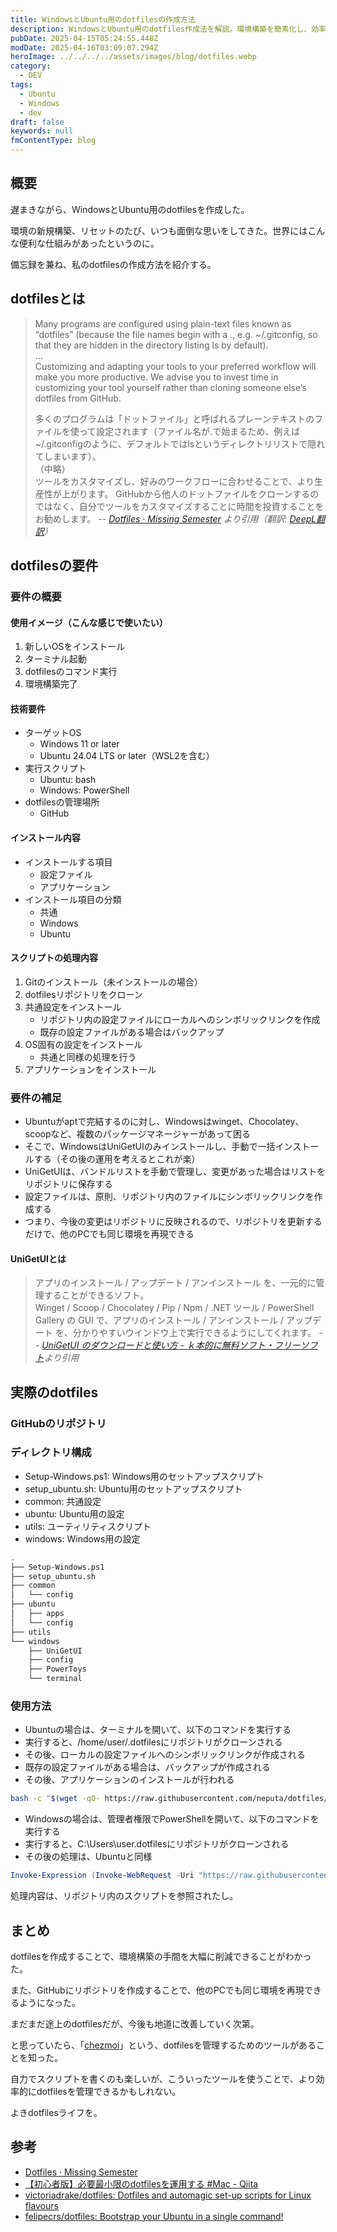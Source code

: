 ```yaml
---
title: WindowsとUbuntu用のdotfilesの作成方法
description: WindowsとUbuntu用のdotfiles作成法を解説。環境構築を簡素化し、効率的な作業を実現する方法を紹介します。OS毎のセットアップスクリプトを用意し、コマンド一発で環境を整える手法を解説。
pubDate: 2025-04-15T05:24:55.448Z
modDate: 2025-04-16T03:09:07.294Z
heroImage: ../../../../assets/images/blog/dotfiles.webp
category:
  - DEV
tags:
  - Ubuntu
  - Windows
  - dev
draft: false
keywords: null
fmContentType: blog
---
```



## 概要

遅まきながら、WindowsとUbuntu用のdotfilesを作成した。

環境の新規構築、リセットのたび、いつも面倒な思いをしてきた。世界にはこんな便利な仕組みがあったというのに。

備忘録を兼ね、私のdotfilesの作成方法を紹介する。

## dotfilesとは

> Many programs are configured using plain-text files known as “dotfiles” (because the file names begin with a ., e.g. ~/.gitconfig, so that they are hidden in the directory listing ls by default).<br />
> ...<br />
> Customizing and adapting your tools to your preferred workflow will make you more productive. We advise you to invest time in customizing your tool yourself rather than cloning someone else’s dotfiles from GitHub.
>
> 多くのプログラムは「ドットファイル」と呼ばれるプレーンテキストのファイルを使って設定されます（ファイル名が.で始まるため、例えば~/.gitconfigのように、デフォルトではlsというディレクトリリストで隠れてしまいます）。<br />
> （中略）<br />
> ツールをカスタマイズし、好みのワークフローに合わせることで、より生産性が上がります。 GitHubから他人のドットファイルをクローンするのではなく、自分でツールをカスタマイズすることに時間を投資することをお勧めします。 <cite>-- [Dotfiles · Missing Semester](https://missing.csail.mit.edu/2019/dotfiles/) より引用（翻訳: [DeepL翻訳](https://www.deepl.com/ja/translator)）</cite>

## dotfilesの要件

### 要件の概要

#### 使用イメージ（こんな感じで使いたい）

1. 新しいOSをインストール
2. ターミナル起動
3. dotfilesのコマンド実行
4. 環境構築完了

#### 技術要件

- ターゲットOS
  - Windows 11 or later
  - Ubuntu 24.04 LTS or later（WSL2を含む）
- 実行スクリプト
  - Ubuntu: bash
  - Windows: PowerShell
- dotfilesの管理場所
  - GitHub

#### インストール内容

- インストールする項目
  - 設定ファイル
  - アプリケーション
- インストール項目の分類
  - 共通
  - Windows
  - Ubuntu

#### スクリプトの処理内容

1. Gitのインストール（未インストールの場合）
2. dotfilesリポジトリをクローン
3. 共通設定をインストール
    - リポジトリ内の設定ファイルにローカルへのシンボリックリンクを作成
    - 既存の設定ファイルがある場合はバックアップ
4. OS固有の設定をインストール
    - 共通と同様の処理を行う
5. アプリケーションをインストール

### 要件の補足

- Ubuntuがaptで完結するのに対し、Windowsはwinget、Chocolatey、scoopなど、複数のパッケージマネージャーがあって困る
- そこで、WindowsはUniGetUIのみインストールし、手動で一括インストールする（その後の運用を考えるとこれが楽）
- UniGetUIは、バンドルリストを手動で管理し、変更があった場合はリストをリポジトリに保存する
- 設定ファイルは、原則、リポジトリ内のファイルにシンボリックリンクを作成する
- つまり、今後の変更はリポジトリに反映されるので、リポジトリを更新するだけで、他のPCでも同じ環境を再現できる

#### UniGetUIとは

> アプリのインストール / アップデート / アンインストール を、一元的に管理することができるソフト。<br />
> Winget / Scoop / Chocolatey / Pip / Npm / .NET ツール / PowerShell Gallery の GUI で、アプリのインストール / アンインストール / アップデート を、分かりやすいウインドウ上で実行できるようにしてくれます。 <cite>-- [UniGetUI のダウンロードと使い方 - ｋ本的に無料ソフト・フリーソフト](https://www.gigafree.net/system/install/UniGetUI.html)より引用</cite>


## 実際のdotfiles

### GitHubのリポジトリ

<BlogCard
    title="neputa/dotfiles"
    description="Contribute to neputa/dotfiles development by creating an account on GitHub."
    url='https://github.com/neputa/dotfiles'
    domain='github.com' />

### ディレクトリ構成

- Setup-Windows.ps1: Windows用のセットアップスクリプト
- setup_ubuntu.sh: Ubuntu用のセットアップスクリプト
- common: 共通設定
- ubuntu: Ubuntu用の設定
- utils: ユーティリティスクリプト
- windows: Windows用の設定

```bash .dotfiles/
.
├── Setup-Windows.ps1
├── setup_ubuntu.sh
├── common
│   └── config
├── ubuntu
│   ├── apps
│   └── config
├── utils
└── windows
    ├── UniGetUI
    ├── config
    ├── PowerToys
    └── terminal
```

### 使用方法

<Alert type='danger' content='実行すると、ローカルの環境を書き換えるので注意' />

- Ubuntuの場合は、ターミナルを開いて、以下のコマンドを実行する
- 実行すると、/home/user/.dotfilesにリポジトリがクローンされる
- その後、ローカルの設定ファイルへのシンボリックリンクが作成される
- 既存の設定ファイルがある場合は、バックアップが作成される
- その後、アプリケーションのインストールが行われる

```bash bash
bash -c "$(wget -qO- https://raw.githubusercontent.com/neputa/dotfiles/refs/heads/main/setup_ubuntu.sh)"
```

- Windowsの場合は、管理者権限でPowerShellを開いて、以下のコマンドを実行する
- 実行すると、C:\Users\user\.dotfilesにリポジトリがクローンされる
- その後の処理は、Ubuntuと同様

```powershell PowerShell
Invoke-Expression (Invoke-WebRequest -Uri "https://raw.githubusercontent.com/neputa/dotfiles/refs/heads/main/Setup-Windows.ps1").Content
```

処理内容は、リポジトリ内のスクリプトを参照されたし。

## まとめ

dotfilesを作成することで、環境構築の手間を大幅に削減できることがわかった。

また、GitHubにリポジトリを作成することで、他のPCでも同じ環境を再現できるようになった。

まだまだ途上のdotfilesだが、今後も地道に改善していく次第。

と思っていたら、「[chezmoi](https://www.chezmoi.io/?utm_source=pocket_saves)」という、dotfilesを管理するためのツールがあることを知った。

自力でスクリプトを書くのも楽しいが、こういったツールを使うことで、より効率的にdotfilesを管理できるかもしれない。

よきdotfilesライフを。

## 参考

- [Dotfiles · Missing Semester](https://missing.csail.mit.edu/2019/dotfiles/)
- [【初心者版】必要最小限のdotfilesを運用する #Mac - Qiita](https://qiita.com/ganyariya/items/d9adffc6535dfca6784b?utm_source=chatgpt.com)
- [victoriadrake/dotfiles: Dotfiles and automagic set-up scripts for Linux flavours](https://github.com/victoriadrake/dotfiles)
- [felipecrs/dotfiles: Bootstrap your Ubuntu in a single command!](https://github.com/felipecrs/dotfiles)
